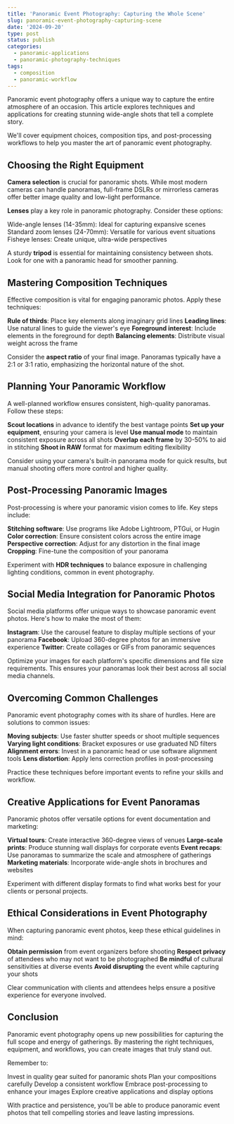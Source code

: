 ```yaml
---
title: 'Panoramic Event Photography: Capturing the Whole Scene'
slug: panoramic-event-photography-capturing-scene
date: '2024-09-20'
type: post
status: publish
categories:
  - panoramic-applications
  - panoramic-photography-techniques
tags:
  - composition
  - panoramic-workflow
---
```


Panoramic event photography offers a unique way to capture the entire atmosphere of an occasion. This article explores techniques and applications for creating stunning wide-angle shots that tell a complete story.

We'll cover equipment choices, composition tips, and post-processing workflows to help you master the art of panoramic event photography.

## Choosing the Right Equipment

**Camera selection** is crucial for panoramic shots. While most modern cameras can handle panoramas, full-frame DSLRs or mirrorless cameras offer better image quality and low-light performance.

**Lenses** play a key role in panoramic photography. Consider these options:

Wide-angle lenses (14-35mm): Ideal for capturing expansive scenes
Standard zoom lenses (24-70mm): Versatile for various event situations
Fisheye lenses: Create unique, ultra-wide perspectives

A sturdy **tripod** is essential for maintaining consistency between shots. Look for one with a panoramic head for smoother panning.

## Mastering Composition Techniques

Effective composition is vital for engaging panoramic photos. Apply these techniques:

**Rule of thirds**: Place key elements along imaginary grid lines
**Leading lines**: Use natural lines to guide the viewer's eye
**Foreground interest**: Include elements in the foreground for depth
**Balancing elements**: Distribute visual weight across the frame

Consider the **aspect ratio** of your final image. Panoramas typically have a 2:1 or 3:1 ratio, emphasizing the horizontal nature of the shot.

## Planning Your Panoramic Workflow

A well-planned workflow ensures consistent, high-quality panoramas. Follow these steps:

**Scout locations** in advance to identify the best vantage points
**Set up your equipment**, ensuring your camera is level
**Use manual mode** to maintain consistent exposure across all shots
**Overlap each frame** by 30-50% to aid in stitching
**Shoot in RAW** format for maximum editing flexibility

Consider using your camera's built-in panorama mode for quick results, but manual shooting offers more control and higher quality.

## Post-Processing Panoramic Images

Post-processing is where your panoramic vision comes to life. Key steps include:

**Stitching software**: Use programs like Adobe Lightroom, PTGui, or Hugin
**Color correction**: Ensure consistent colors across the entire image
**Perspective correction**: Adjust for any distortion in the final image
**Cropping**: Fine-tune the composition of your panorama

Experiment with **HDR techniques** to balance exposure in challenging lighting conditions, common in event photography.

## Social Media Integration for Panoramic Photos

Social media platforms offer unique ways to showcase panoramic event photos. Here's how to make the most of them:

**Instagram**: Use the carousel feature to display multiple sections of your panorama
**Facebook**: Upload 360-degree photos for an immersive experience
**Twitter**: Create collages or GIFs from panoramic sequences

Optimize your images for each platform's specific dimensions and file size requirements. This ensures your panoramas look their best across all social media channels.

## Overcoming Common Challenges

Panoramic event photography comes with its share of hurdles. Here are solutions to common issues:

**Moving subjects**: Use faster shutter speeds or shoot multiple sequences
**Varying light conditions**: Bracket exposures or use graduated ND filters
**Alignment errors**: Invest in a panoramic head or use software alignment tools
**Lens distortion**: Apply lens correction profiles in post-processing

Practice these techniques before important events to refine your skills and workflow.

## Creative Applications for Event Panoramas

Panoramic photos offer versatile options for event documentation and marketing:

**Virtual tours**: Create interactive 360-degree views of venues
**Large-scale prints**: Produce stunning wall displays for corporate events
**Event recaps**: Use panoramas to summarize the scale and atmosphere of gatherings
**Marketing materials**: Incorporate wide-angle shots in brochures and websites

Experiment with different display formats to find what works best for your clients or personal projects.

## Ethical Considerations in Event Photography

When capturing panoramic event photos, keep these ethical guidelines in mind:

**Obtain permission** from event organizers before shooting
**Respect privacy** of attendees who may not want to be photographed
**Be mindful** of cultural sensitivities at diverse events
**Avoid disrupting** the event while capturing your shots

Clear communication with clients and attendees helps ensure a positive experience for everyone involved.

## Conclusion

Panoramic event photography opens up new possibilities for capturing the full scope and energy of gatherings. By mastering the right techniques, equipment, and workflows, you can create images that truly stand out.

Remember to:

Invest in quality gear suited for panoramic shots
Plan your compositions carefully
Develop a consistent workflow
Embrace post-processing to enhance your images
Explore creative applications and display options

With practice and persistence, you'll be able to produce panoramic event photos that tell compelling stories and leave lasting impressions.
